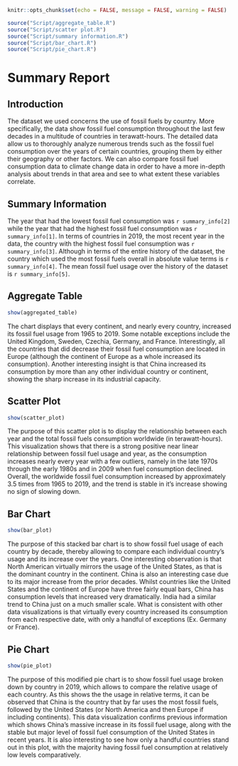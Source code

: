 ```r
knitr::opts_chunk$set(echo = FALSE, message = FALSE, warning = FALSE)
```

```r
source("Script/aggregate_table.R")
source("Script/scatter plot.R")
source("Script/summary information.R")
source("Script/bar_chart.R")
source("Script/pie_chart.R")
```

# Summary Report

## Introduction

The dataset we used concerns the use of fossil fuels by country. More specifically, the data show fossil fuel consumption throughout the last few decades in a multitude of countries in terawatt-hours. The detailed data allow us to thoroughly analyze numerous trends such as the fossil fuel consumption over the years of certain countries, grouping them by either their geography or other factors. We can also compare fossil fuel consumption data to climate change data in order to have a more in-depth analysis about trends in that area and see to what extent these variables correlate.

## Summary Information

The year that had the lowest fossil fuel consumption was `r summary_info[2]` while the year that had the highest fossil fuel consumption was `r summary_info[1]`. In terms of countries in 2019, the most recent year in the data, the country with the highest fossil fuel consumption was `r summary_info[3]`. Although in terms of the entire history of the dataset, the country which used the most fossil fuels overall in absolute value terms is `r summary_info[4]`. The mean fossil fuel usage over the history of the dataset is `r summary_info[5]`.

## Aggregate Table

```r
show(aggregated_table)
```

The chart displays that every continent, and nearly every country, increased its fossil fuel usage from 1965 to 2019. Some notable exceptions include the United Kingdom, Sweden, Czechia, Germany, and France. Interestingly, all the countries that did decrease their fossil fuel consumption are located in Europe (although the continent of Europe as a whole increased its consumption). Another interesting insight is that China increased its consumption by more than any other individual country or continent, showing the sharp increase in its industrial capacity.

## Scatter Plot

```r
show(scatter_plot)
```

The purpose of this scatter plot is to display the relationship between each year and the total fossil fuels consumption worldwide (in terawatt-hours). This visualization shows that there is a strong positive near linear relationship between fossil fuel usage and year, as the consumption increases nearly every year with a few outliers, namely in the late 1970s through the early 1980s and in 2009 when fuel consumption declined. Overall, the worldwide fossil fuel consumption increased by approximately 3.5 times from 1965 to 2019, and the trend is stable in it's increase showing no sign of slowing down.

## Bar Chart

```r
show(bar_plot)
```

The purpose of this stacked bar chart is to show fossil fuel usage of each country by decade, thereby allowing to compare each individual country's usage and its increase over the years. One interesting observation is that North American virtually mirrors the usage of the United States, as that is the dominant country in the continent. China is also an interesting case due to its major increase from the prior decades. Whilst countries like the United States and the continent of Europe have three fairly equal bars, China has consumption levels that increased very dramatically. India had a similar trend to China just on a much smaller scale. What is consistent with other data visualizations is that virtually every country increased its consumption from each respective date, with only a handful of exceptions (Ex. Germany or France).


## Pie Chart

```r
show(pie_plot)
```


The purpose of this modified pie chart is to show fossil fuel usage broken down by country in 2019, which allows to compare the relative usage of each country. As this shows the the usage in relative terms, it can be observed that China is the country that by far uses the most fossil fuels, followed by the United States (or North America and then Europe if including continents). This data visualization confirms previous information which shows China's massive increase in its fossil fuel usage, along with the stable but major level of fossil fuel consumption of the United States in recent years. It is also interesting to see how only a handful countries stand out in this plot, with the majority having fossil fuel consumption at relatively low levels comparatively.